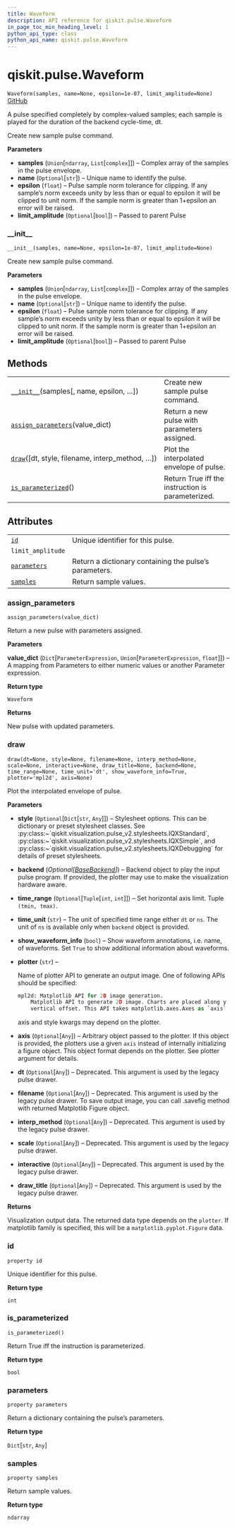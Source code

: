 ```yaml
---
title: Waveform
description: API reference for qiskit.pulse.Waveform
in_page_toc_min_heading_level: 1
python_api_type: class
python_api_name: qiskit.pulse.Waveform
---
```


# qiskit.pulse.Waveform

<span id="qiskit.pulse.Waveform" />

`Waveform(samples, name=None, epsilon=1e-07, limit_amplitude=None)` [GitHub](https://github.com/qiskit/qiskit/tree/stable/0.18/qiskit/pulse/library/waveform.py "view source code")

A pulse specified completely by complex-valued samples; each sample is played for the duration of the backend cycle-time, dt.

Create new sample pulse command.

**Parameters**

*   **samples** (`Union`\[`ndarray`, `List`\[`complex`]]) – Complex array of the samples in the pulse envelope.
*   **name** (`Optional`\[`str`]) – Unique name to identify the pulse.
*   **epsilon** (`float`) – Pulse sample norm tolerance for clipping. If any sample’s norm exceeds unity by less than or equal to epsilon it will be clipped to unit norm. If the sample norm is greater than 1+epsilon an error will be raised.
*   **limit\_amplitude** (`Optional`\[`bool`]) – Passed to parent Pulse

### \_\_init\_\_

<span id="qiskit.pulse.Waveform.__init__" />

`__init__(samples, name=None, epsilon=1e-07, limit_amplitude=None)`

Create new sample pulse command.

**Parameters**

*   **samples** (`Union`\[`ndarray`, `List`\[`complex`]]) – Complex array of the samples in the pulse envelope.
*   **name** (`Optional`\[`str`]) – Unique name to identify the pulse.
*   **epsilon** (`float`) – Pulse sample norm tolerance for clipping. If any sample’s norm exceeds unity by less than or equal to epsilon it will be clipped to unit norm. If the sample norm is greater than 1+epsilon an error will be raised.
*   **limit\_amplitude** (`Optional`\[`bool`]) – Passed to parent Pulse

## Methods

|                                                                                                                        |                                                   |
| ---------------------------------------------------------------------------------------------------------------------- | ------------------------------------------------- |
| [`__init__`](#qiskit.pulse.Waveform.__init__ "qiskit.pulse.Waveform.__init__")(samples\[, name, epsilon, …])           | Create new sample pulse command.                  |
| [`assign_parameters`](#qiskit.pulse.Waveform.assign_parameters "qiskit.pulse.Waveform.assign_parameters")(value\_dict) | Return a new pulse with parameters assigned.      |
| [`draw`](#qiskit.pulse.Waveform.draw "qiskit.pulse.Waveform.draw")(\[dt, style, filename, interp\_method, …])          | Plot the interpolated envelope of pulse.          |
| [`is_parameterized`](#qiskit.pulse.Waveform.is_parameterized "qiskit.pulse.Waveform.is_parameterized")()               | Return True iff the instruction is parameterized. |

## Attributes

|                                                                                      |                                                        |
| ------------------------------------------------------------------------------------ | ------------------------------------------------------ |
| [`id`](#qiskit.pulse.Waveform.id "qiskit.pulse.Waveform.id")                         | Unique identifier for this pulse.                      |
| `limit_amplitude`                                                                    |                                                        |
| [`parameters`](#qiskit.pulse.Waveform.parameters "qiskit.pulse.Waveform.parameters") | Return a dictionary containing the pulse’s parameters. |
| [`samples`](#qiskit.pulse.Waveform.samples "qiskit.pulse.Waveform.samples")          | Return sample values.                                  |

### assign\_parameters

<span id="qiskit.pulse.Waveform.assign_parameters" />

`assign_parameters(value_dict)`

Return a new pulse with parameters assigned.

**Parameters**

**value\_dict** (`Dict`\[`ParameterExpression`, `Union`\[`ParameterExpression`, `float`]]) – A mapping from Parameters to either numeric values or another Parameter expression.

**Return type**

`Waveform`

**Returns**

New pulse with updated parameters.

### draw

<span id="qiskit.pulse.Waveform.draw" />

`draw(dt=None, style=None, filename=None, interp_method=None, scale=None, interactive=None, draw_title=None, backend=None, time_range=None, time_unit='dt', show_waveform_info=True, plotter='mpl2d', axis=None)`

Plot the interpolated envelope of pulse.

**Parameters**

*   **style** (`Optional`\[`Dict`\[`str`, `Any`]]) – Stylesheet options. This can be dictionary or preset stylesheet classes. See :py:class:\~\`qiskit.visualization.pulse\_v2.stylesheets.IQXStandard\`, :py:class:\~\`qiskit.visualization.pulse\_v2.stylesheets.IQXSimple\`, and :py:class:\~\`qiskit.visualization.pulse\_v2.stylesheets.IQXDebugging\` for details of preset stylesheets.

*   **backend** (*Optional\[*[*BaseBackend*](qiskit.providers.BaseBackend "qiskit.providers.BaseBackend")*]*) – Backend object to play the input pulse program. If provided, the plotter may use to make the visualization hardware aware.

*   **time\_range** (`Optional`\[`Tuple`\[`int`, `int`]]) – Set horizontal axis limit. Tuple `(tmin, tmax)`.

*   **time\_unit** (`str`) – The unit of specified time range either `dt` or `ns`. The unit of `ns` is available only when `backend` object is provided.

*   **show\_waveform\_info** (`bool`) – Show waveform annotations, i.e. name, of waveforms. Set `True` to show additional information about waveforms.

*   **plotter** (`str`) –

    Name of plotter API to generate an output image. One of following APIs should be specified:

    ```python
    mpl2d: Matplotlib API for 2D image generation.
        Matplotlib API to generate 2D image. Charts are placed along y axis with
        vertical offset. This API takes matplotlib.axes.Axes as `axis` input.
    ```

    axis and style kwargs may depend on the plotter.

*   **axis** (`Optional`\[`Any`]) – Arbitrary object passed to the plotter. If this object is provided, the plotters use a given `axis` instead of internally initializing a figure object. This object format depends on the plotter. See plotter argument for details.

*   **dt** (`Optional`\[`Any`]) – Deprecated. This argument is used by the legacy pulse drawer.

*   **filename** (`Optional`\[`Any`]) – Deprecated. This argument is used by the legacy pulse drawer. To save output image, you can call .savefig method with returned Matplotlib Figure object.

*   **interp\_method** (`Optional`\[`Any`]) – Deprecated. This argument is used by the legacy pulse drawer.

*   **scale** (`Optional`\[`Any`]) – Deprecated. This argument is used by the legacy pulse drawer.

*   **interactive** (`Optional`\[`Any`]) – Deprecated. This argument is used by the legacy pulse drawer.

*   **draw\_title** (`Optional`\[`Any`]) – Deprecated. This argument is used by the legacy pulse drawer.

**Returns**

Visualization output data. The returned data type depends on the `plotter`. If matplotlib family is specified, this will be a `matplotlib.pyplot.Figure` data.

### id

<span id="qiskit.pulse.Waveform.id" />

`property id`

Unique identifier for this pulse.

**Return type**

`int`

### is\_parameterized

<span id="qiskit.pulse.Waveform.is_parameterized" />

`is_parameterized()`

Return True iff the instruction is parameterized.

**Return type**

`bool`

### parameters

<span id="qiskit.pulse.Waveform.parameters" />

`property parameters`

Return a dictionary containing the pulse’s parameters.

**Return type**

`Dict`\[`str`, `Any`]

### samples

<span id="qiskit.pulse.Waveform.samples" />

`property samples`

Return sample values.

**Return type**

`ndarray`

